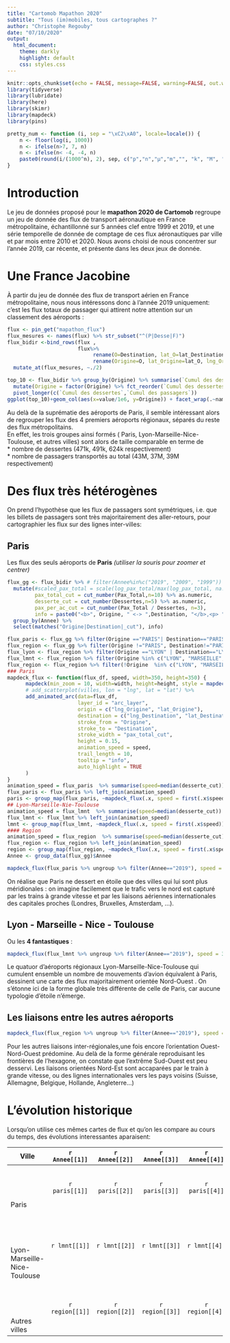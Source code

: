 ```yaml
---
title: "Cartomob Mapathon 2020"
subtitle: "Tous (im)mobiles, tous cartographes ?"
author: "Christophe Regouby"
date: "07/10/2020"
output: 
  html_document:
    theme: darkly
    highlight: default
    css: styles.css
---
```


```r
knitr::opts_chunk$set(echo = FALSE, message=FALSE, warning=FALSE, out.width = 1200)
library(tidyverse)
library(lubridate)
library(here)
library(skimr)
library(mapdeck)
library(pins)

pretty_num <- function (i, sep = "\xC2\xA0", locale=locale()) {
    n <- floor(log(i, 1000))
    n <- ifelse(n>7, 7, n)
    n <- ifelse(n< -4, -4, n)
    paste0(round(i/(1000^n), 2), sep, c("p","n","μ","m","", "k", "M", "G", "T", "P", "H", "Z")[n+5])
}

```

# Introduction 
Le jeu de données proposé pour le  **mapathon 2020 de Cartomob** regroupe un jeu de donnée des flux de transport aéronautique en France métropolitaine, échantillonné sur 5 années clef entre 1999 et 2019, et une série temporelle de donnée de comptage de ces flux aéronautiques par ville et par mois entre 2010 et 2020. Nous avons choisi de nous concentrer sur l'année 2019, car récente, et présente dans les deux jeux de donnée.

# Une France Jacobine

À partir du jeu de donnée des flux de transport aérien en France métropolitaine, nous nous intéressons donc à l'année 2019 uniquement: c'est les flux totaux de passager qui attirent notre attention sur un classement des aéroports :

```r
flux <- pin_get("mapathon_flux") 
flux_mesures <- names(flux) %>% str_subset("^(P|Desse|F)")
flux_bidir <-bind_rows(flux , 
                       flux%>%
                            rename(O=Destination, lat_O=lat_Destination, lng_O=lng_Destination, Destination=Origine, lat_Destination=lat_Origine, lng_Destination=lng_Origine) %>%
                            rename(Origine=O, lat_Origine=lat_O, lng_Origine = lng_O)) %>% 
  mutate_at(flux_mesures, ~./2)

top_10 <- flux_bidir %>% group_by(Origine) %>% summarise(`Cumul des dessertes` = sum(Dessertes), `Cumul des passagers` = sum(Pax_Total)) %>% slice_max(`Cumul des dessertes`,n=15) %>% 
  mutate(Origine = factor(Origine) %>% fct_reorder(`Cumul des dessertes`)) %>% 
  pivot_longer(c(`Cumul des dessertes`,`Cumul des passagers`)) 
ggplot(top_10)+geom_col(aes(x=value/1e6, y=Origine)) + facet_wrap(.~name, scales="free_x")+ theme_minimal()+labs(title="Aéroports métropolitains", subtitle = "Top 15 villes sur la base de leurs flux d'aviation civile en 2019, source gflowviz/DGAC.csv")+xlab("Quantité (millions)")+ylab(NULL)
```

Au delà de la suprématie des aéroports de Paris, il semble intéressant alors de regrouper les flux des 4 premiers aéroports régionaux, séparés du reste des flux métropolitains.   
En effet, les trois groupes ainsi formés ( Paris, Lyon-Marseille-Nice-Toulouse, et autres villes) sont alors de taille comparable en terme de   
* nombre de dessertes (471k, 491k, 624k respectivement)  
* nombre de passagers transportés au total (43M, 37M, 39M respectivement)

# Des flux très hétérogènes

On prend l'hypothèse que les flux de passagers sont symétriques, i.e. que les billets de passagers sont très majoritairement des aller-retours, pour cartographier les flux sur des lignes inter-villes:  

## Paris

Les flux des seuls aéroports de **Paris** *(utiliser la souris pour zoomer et centrer)*  
```r
flux_gg <- flux_bidir %>% # filter(Annee%in%c("2019", "2009", "1999")) %>%
  mutate(#scaled_pax_total = scale(log_pax_total/max(log_pax_total, na.rm = T))*5,
         pax_total_cut = cut_number(Pax_Total,n=10) %>% as.numeric,
         desserte_cut = cut_number(Dessertes,n=5) %>% as.numeric,
         pax_per_ac_cut = cut_number(Pax_Total / Dessertes, n=3),
         info = paste0("<b>", Origine, " <-> ",Destination, "</b>,<p> ",Dessertes*2, " dessertes, ", pretty_num(Pax_Total*2), " passagers</p>")) %>% 
  group_by(Annee) %>% 
  select(matches("Origine|Destination|_cut"), info)

flux_paris <- flux_gg %>% filter(Origine =="PARIS"| Destination=="PARIS") 
flux_region <- flux_gg %>% filter(Origine !="PARIS", Destination!="PARIS")
flux_lyon <- flux_region %>% filter(Origine =="LYON" | Destination=="LYON")
flux_lmnt <- flux_region %>% filter(Origine %in% c("LYON", "MARSEILLE", "NICE", "TOULOUSE" ) | Destination %in% c("LYON", "MARSEILLE", "NICE", "TOULOUSE" ) ) 
flux_region <- flux_region %>% filter(!Origine  %in% c("LYON", "MARSEILLE", "NICE", "TOULOUSE" ),! Destination %in% c("LYON", "MARSEILLE", "NICE", "TOULOUSE" )) 
### Paris
mapdeck_flux <- function(flux_df, speed, width=350, height=350) {
      mapdeck(min_zoom = 10, width=width, height=height, style = mapdeck_style("dark"), zoom = 12) %>% 
      # add_scatterplot(villes, lon = "lng", lat = "lat") %>% 
      add_animated_arc(data=flux_df, 
                       layer_id = "arc_layer",
                       origin = c("lng_Origine", "lat_Origine"),
                       destination = c("lng_Destination", "lat_Destination"),
                       stroke_from = "Origine",
                       stroke_to = "Destination",
                       stroke_width = "pax_total_cut",
                       height = 0.15,
                       animation_speed = speed, 
                       trail_length = 10,
                       tooltip = "info",
                       auto_highlight = TRUE
      )
}
animation_speed = flux_paris  %>% summarise(speed=median(desserte_cut))
flux_paris <- flux_paris %>% left_join(animation_speed)
paris <- group_map(flux_paris, ~mapdeck_flux(.x, speed = first(.x$speed)))
## Lyon-Marseille-Nie-Toulouse
animation_speed = flux_lmnt  %>% summarise(speed=median(desserte_cut))
flux_lmnt <- flux_lmnt %>% left_join(animation_speed)
lmnt <- group_map(flux_lmnt, ~mapdeck_flux(.x, speed = first(.x$speed)))
#### Region
animation_speed = flux_region  %>% summarise(speed=median(desserte_cut))
flux_region <- flux_region %>% left_join(animation_speed)
region <- group_map(flux_region, ~mapdeck_flux(.x, speed = first(.x$speed)))
Annee <- group_data(flux_gg)$Annee

mapdeck_flux(flux_paris %>% ungroup %>% filter(Annee=="2019"), speed = 5, width = 800, height = 800)
```

On réalise que Paris ne dessert en étoile que des villes qui lui sont plus méridionales : on imagine facilement que le trafic vers le nord est capturé par les trains à grande vitesse et par les liaisons aériennes internationales des capitales proches (Londres, Bruxelles, Amsterdam, ...).  

## Lyon - Marseille - Nice - Toulouse

Ou les **4 fantastiques** :  

```r
mapdeck_flux(flux_lmnt %>% ungroup %>% filter(Annee=="2019"), speed = 3, width = 800, height = 800)
```
Le quatuor d'aéroports régionaux Lyon-Marseille-Nice-Toulouse qui cumulent ensemble un nombre de mouvements d'avion équivalent à Paris, dessinent une carte des flux majoritairement orientée Nord-Ouest . On s'étonne ici de la forme globale très différente de celle de Paris, car aucune typologie d'étoile n'émerge.

## Les liaisons entre les autres aéroports

```r
mapdeck_flux(flux_region %>% ungroup %>% filter(Annee=="2019"), speed = 1, width = 800, height = 800)
```

Pour les autres liaisons inter-régionales,une fois encore l'orientation Ouest-Nord-Ouest prédomine. Au delà de la forme générale reproduisant les frontières de l'hexagone, on constate que l'extrême Sud-Ouest est peu desservi. Les liaisons orientées Nord-Est sont accaparées par le train à grande vitesse, ou des lignes internationales vers les pays voisins (Suisse, Allemagne, Belgique, Hollande, Angleterre...)


# L'évolution historique

Lorsqu'on utilise ces mêmes cartes de flux et qu'on les compare au cours du temps, des évolutions interessantes aparaisent:

<div id="large_table">
| Ville | `r Annee[[1]]`|`r Annee[[2]]`|`r Annee[[3]]`|`r Annee[[4]]`|`r Annee[[5]]`|
|---| :-: | :-: | :-: | :-: | :-: |
|<br /><br /><br /><br />Paris|`r paris[[1]]`  | `r paris[[2]]`  | `r paris[[3]]`  |`r paris[[4]]`  |`r paris[[5]]`  |
|<br /><br /><br /><br />Lyon-Marseille-Nice-Toulouse|`r lmnt[[1]]`   | `r lmnt[[2]]`   | `r lmnt[[3]]`   |`r lmnt[[4]]`   | `r lmnt[[5]]`   |
|<br /><br /><br /><br />Autres villes|`r region[[1]]` | `r region[[2]]` | `r region[[3]]` |`r region[[4]]` | `r region[[5]]` |

</div>


